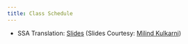 ```yaml
---
title: Class Schedule
---
```


* SSA Translation: [Slides](lecture-01.pdf) (Slides Courtesy: [Milind Kulkarni](https://engineering.purdue.edu/~milind/))